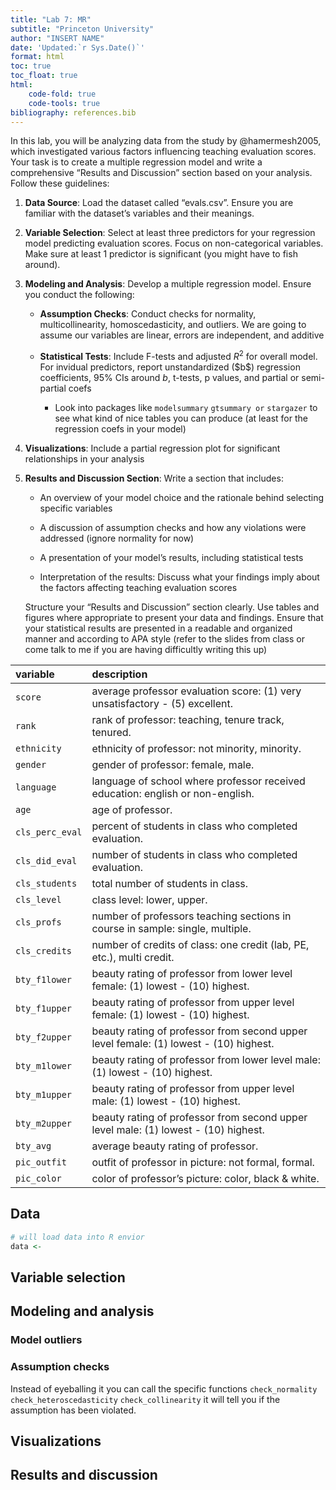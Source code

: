 ```yaml
---
title: "Lab 7: MR"
subtitle: "Princeton University"
author: "INSERT NAME"
date: 'Updated:`r Sys.Date()`'
format: html
toc: true
toc_float: true
html:
    code-fold: true
    code-tools: true
bibliography: references.bib
---
```


In this lab, you will be analyzing data from the study by @hamermesh2005, which investigated various factors influencing teaching evaluation scores. Your task is to create a multiple regression model and write a comprehensive "Results and Discussion" section based on your analysis. Follow these guidelines:

1.  **Data Source**: Load the dataset called "evals.csv". Ensure you are familiar with the dataset's variables and their meanings.

2.  **Variable Selection**: Select at least three predictors for your regression model predicting evaluation scores. Focus on non-categorical variables. Make sure at least 1 predictor is significant (you might have to fish around).

3.  **Modeling and Analysis**: Develop a multiple regression model. Ensure you conduct the following:

    -   **Assumption Checks**: Conduct checks for normality, multicollinearity, homoscedasticity, and outliers. We are going to assume our variables are linear, errors are independent, and additive

    -   **Statistical Tests**: Include F-tests and adjusted $R^2$ for overall model. For invidual predictors, report unstandardized (\$b\$) regression coefficients, 95% CIs around $b$, t-tests, p values, and partial or semi-partial coefs

        -   Look into packages like `modelsummary` `gtsummary or` `stargazer` to see what kind of nice tables you can produce (at least for the regression coefs in your model)

4.  **Visualizations**: Include a partial regression plot for significant relationships in your analysis

5.  **Results and Discussion Section**: Write a section that includes:

    -   An overview of your model choice and the rationale behind selecting specific variables

    -   A discussion of assumption checks and how any violations were addressed (ignore normality for now)

    -   A presentation of your model's results, including statistical tests

    -   Interpretation of the results: Discuss what your findings imply about the factors affecting teaching evaluation scores

    Structure your "Results and Discussion" section clearly. Use tables and figures where appropriate to present your data and findings. Ensure that your statistical results are presented in a readable and organized manner and according to APA style (refer to the slides from class or come talk to me if you are having difficultly writing this up)

| variable        | description                                                                           |
|:---------------|:-------------------------------------------------------|
| `score`         | average professor evaluation score: (1) very unsatisfactory - (5) excellent.          |
| `rank`          | rank of professor: teaching, tenure track, tenured.                                   |
| `ethnicity`     | ethnicity of professor: not minority, minority.                                       |
| `gender`        | gender of professor: female, male.                                                    |
| `language`      | language of school where professor received education: english or non-english.        |
| `age`           | age of professor.                                                                     |
| `cls_perc_eval` | percent of students in class who completed evaluation.                                |
| `cls_did_eval`  | number of students in class who completed evaluation.                                 |
| `cls_students`  | total number of students in class.                                                    |
| `cls_level`     | class level: lower, upper.                                                            |
| `cls_profs`     | number of professors teaching sections in course in sample: single, multiple.         |
| `cls_credits`   | number of credits of class: one credit (lab, PE, etc.), multi credit.                 |
| `bty_f1lower`   | beauty rating of professor from lower level female: (1) lowest - (10) highest.        |
| `bty_f1upper`   | beauty rating of professor from upper level female: (1) lowest - (10) highest.        |
| `bty_f2upper`   | beauty rating of professor from second upper level female: (1) lowest - (10) highest. |
| `bty_m1lower`   | beauty rating of professor from lower level male: (1) lowest - (10) highest.          |
| `bty_m1upper`   | beauty rating of professor from upper level male: (1) lowest - (10) highest.          |
| `bty_m2upper`   | beauty rating of professor from second upper level male: (1) lowest - (10) highest.   |
| `bty_avg`       | average beauty rating of professor.                                                   |
| `pic_outfit`    | outfit of professor in picture: not formal, formal.                                   |
| `pic_color`     | color of professor's picture: color, black & white.                                   |

## Data 

```r
# will load data into R envior
data <- 
```

## Variable selection

## Modeling and analysis

### Model outliers

### Assumption checks

::: callout-tip
Instead of eyeballing it you can call the specific functions `check_normality` `check_heteroscedasticity` `check_collinearity` it will tell you if the assumption has been violated.
:::

## Visualizations

## Results and discussion
